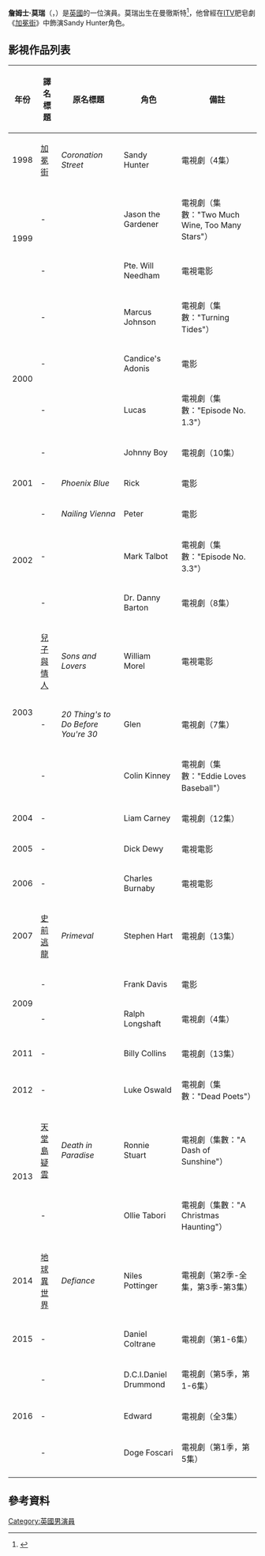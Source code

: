 {{Infobox person
| image                   =
| caption                 =
| name                    = 詹姆士·莫瑞<br />James Murray
| birth_name               =
| birth_date               = {{birth date and age|1975|01|22|df=yes}}
| birth_place              = 英國[[曼徹斯特|曼徹斯特]]
| othername               =
| occupation              = 演員
| yearsactive             = 1998年-現在
| spouse                  = {{link-en|莎拉·巴里許|Sarah Parish}}（2007年-現在）
| children                = Ella-Jayne<br />Nell Murray
}}
'''詹姆士·莫瑞'''（{{lang-en|'''James Murray'''}}，{{bd|1975年|1月22日}}）是[[英國|英國]]的一位演員。莫瑞出生在曼徹斯特<ref>{{cite web|url=http://www.google.com/patents/US1625905|title=Patent US1625905 - Light-reflecting device or unit|publisher=|access-date=2016-05-06|archive-date=2016-05-15|archive-url=https://web.archive.org/web/20160515191921/http://www.google.com/patents/US1625905|dead-url=no}}</ref>，他曾經在[[ITV|ITV]]肥皂劇《[[加冕街|加冕街]]》中飾演Sandy Hunter角色。

== 影視作品列表 ==
{| class="wikitable"
|-
! 年份
! 譯名標題
! 原名標題
! 角色
! 備註
|-
| rowspan="1"| 1998
| [[加冕街|加冕街]]
| ''Coronation Street''
| Sandy Hunter
| 電視劇（4集）
|-
| rowspan="2"| 1999
| -
| ''{{link-en|Roger Roger|Roger Roger}}''
| Jason the Gardener
| 電視劇（集數："Two Much Wine, Too Many Stars"）
|-
| -
| ''{{link-en|All the King's Men (1999 film)|All the King's Men (1999 film)|All the King's Men}}''
| Pte. Will Needham
| 電視電影
|-
| rowspan="4"| 2000
| -
| ''{{link-en|Peak Practice|Peak Practice}}''
| Marcus Johnson
| 電視劇（集數："Turning Tides"）
|-
| -
| {{link-en|Kevin & Perry Go Large|Kevin & Perry Go Large}}
| Candice's Adonis
| 電影
|-
| -
| ''{{link-en|Other People's Children (TV series)|Other People's Children (TV series)|Other People's Children}}''
| Lucas
| 電視劇（集數："Episode No. 1.3"）
|-
| -
| ''{{link-en|North Square|North Square}}''
| Johnny Boy
| 電視劇（10集）
|-
| rowspan="1"| 2001
| -
| ''Phoenix Blue''
| Rick
| 電影
|-
| rowspan="3"| 2002
| -
| ''Nailing Vienna''
| Peter
| 電影
|-
| -
| ''{{link-en|Clocking Off|Clocking Off}}''
| Mark Talbot
| 電視劇（集數："Episode No. 3.3"）
|-
| -
| ''{{link-en|Always and Everyone|Always and Everyone}}''
| Dr. Danny Barton
| 電視劇（8集）
|-
| rowspan="3"| 2003
| [[兒子與情人|兒子與情人]]
| ''Sons and Lovers''
| William Morel
| 電視電影
|-
| -
| ''20 Thing's to Do Before You're 30''
| Glen
| 電視劇（7集）
|-
| -
| ''{{link-en|Keen Eddie|Keen Eddie}}''
| Colin Kinney
| 電視劇（集數："Eddie Loves Baseball"）
|-
| rowspan="1"| 2004
| -
| ''{{link-en|Cutting It|Cutting It}}''
| Liam Carney
| 電視劇（12集）
|-
| rowspan="1"| 2005
| -
| ''{{link-en|Under the Greenwood Tree|Under the Greenwood Tree}}''
| Dick Dewy
| 電視電影
|-
| rowspan="1"| 2006
| -
| ''{{link-en|The Sittaford Mystery|The Sittaford Mystery|Agatha Christie's Marple: The Sittaford Mystery}}''
| Charles Burnaby
| 電視電影
|-
| rowspan="1"| 2007
| [[史前逃龍|史前逃龍]]
| ''Primeval''
| Stephen Hart
| 電視劇（13集）
|-
| rowspan="2"| 2009
| -
| ''{{link-en|It's Alive (2009 film)|It's Alive (2009 film)|It's Alive}}''
| Frank Davis
| 電影
|-
| -
| ''{{link-en|Kröd Mändoon and the Flaming Sword of Fire|Kröd Mändoon and the Flaming Sword of Fire}}''
| Ralph Longshaft
| 電視劇（4集）
|-
| rowspan="1"| 2011
| -
| ''{{link-en|CHAOS (TV series)|CHAOS (TV series)|CHAOS}}''
| Billy Collins
| 電視劇（13集）
|-
| rowspan="1"| 2012
| -
| ''{{link-en|New Tricks|New Tricks}}''
| Luke Oswald
| 電視劇（集數："Dead Poets"）
|-
| rowspan="2"| 2013
| [[天堂島疑雲|天堂島疑雲]]
| ''Death in Paradise''
| Ronnie Stuart
| 電視劇（集數："A Dash of Sunshine"）
|-
| -
| ''{{link-en|Midsomer Murders|Midsomer Murders}}''
| Ollie Tabori
| 電視劇（集數："A Christmas Haunting"）
|-
| rowspan="1"|2014
| [[地球異世界|地球異世界]]
| ''Defiance''
| Niles Pottinger
| 電視劇（第2季-全集，第3季-第3集）
|-
| rowspan="1"|2015
| -
| ''{{link-en|Cucumber (TV series)|Cucumber (TV series)|Cucumber}}''
| Daniel Coltrane
| 電視劇（第1-6集）
|-
| rowspan="3"|2016
| -
| ''{{link-en|Suspects (TV series)|Suspects (TV series)|Suspects}}''
| D.C.I.Daniel Drummond
| 電視劇（第5季，第1-6集）
|-
| -
| ''{{link-en|Him (TV series)|Him (TV series)|HIM}}''
| Edward
| 電視劇（全3集）
|-
| -
| ''{{link-en|Medici: Masters of Florence|Medici: Masters of Florence}}''
| Doge Foscari
| 電視劇（第1季，第5集）
|-
|}

==參考資料==
{{reflist}}
[[Category:英國男演員|Category:英國男演員]]